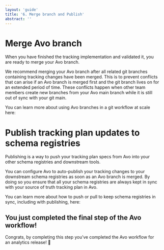 ```yaml
---
layout: 'guide'
title: '6. Merge branch and Publish'
abstract: ''
---
```



# Merge Avo branch

When you have finished the tracking implementation and validated it, you are ready to merge your Avo branch.

We recommend merging your Avo branch after all related git branches containing tracking changes have been merged. This is to prevent conflicts that can arise if an Avo branch is merged first and the git branch lives on for an extended period of time. These conflicts happen when other team members create new branches from your Avo main branch while it is still out of sync with your git main.

You can learn more about using Avo branches in a git workflow at scale here:

<div className={styles.row}>
  <PageLink
    image={DevIcon}
    title="Avo branches at a large scale"
    description="​​Using Avo in large development teams with parallel workflows"
    callToAction={
      new CallToAction('https://www.avo.app/docs/implementation/avo-and-git')
    }
  />
</div>

# Publish tracking plan updates to schema registries

Publishing is a way to push your tracking plan specs from Avo into your other schema registries and downstream tools.

You can configure Avo to auto-publish your tracking changes to your downstream schema registries as soon as an Avo branch is merged. By doing so you ensure that all your schema registries are always kept in sync with your source of truth tracking plan in Avo.

You can learn more about how to push or pull to keep schema registries in sync, including with publishing, here:

<div className={styles.row}>
  <PageLink
    image={AnalyticsManagerIcon}
    title="Publishing"
    description="How to publish your tracking updates"
    callToAction={
      new CallToAction(
        'https://www.avo.app/docs/workspace/tracking-plan/publishing',
      )
    }
  />
</div>

## You just completed the final step of the Avo workflow!

Congrats, by completing this step you’ve completed the Avo workflow for an analytics release! 🎉
